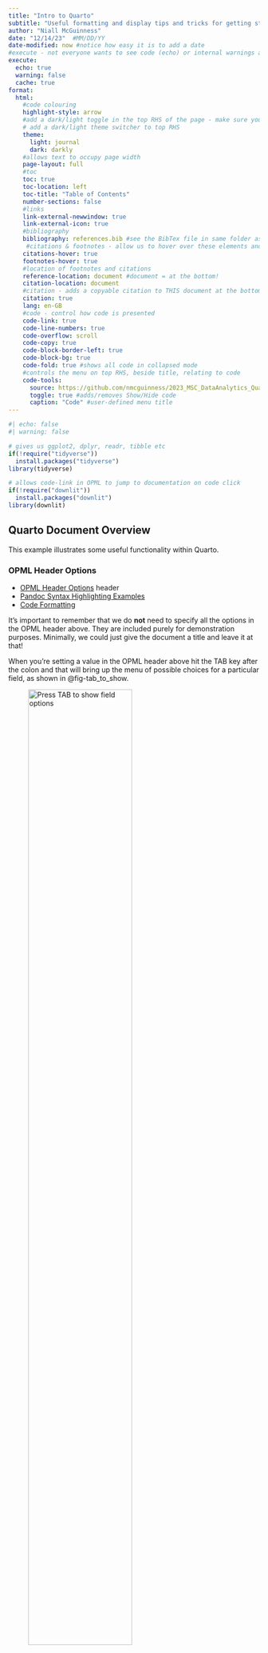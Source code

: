 ```yaml
---
title: "Intro to Quarto"
subtitle: "Useful formatting and display tips and tricks for getting started with Quarto"
author: "Niall McGuinness"
date: "12/14/23"  #MM/DD/YY
date-modified: now #notice how easy it is to add a date
#execute - not everyone wants to see code (echo) or internal warnings and we can also cache code output to speed up our render process - we can still override this in the code chunks (see below)
execute:
  echo: true
  warning: false
  cache: true
format: 
  html:
    #code colouring
    highlight-style: arrow 
    #add a dark/light toggle in the top RHS of the page - make sure you maximise the browser window in case you cant see the toggle 
    # add a dark/light theme switcher to top RHS
    theme:            
      light: journal
      dark: darkly
    #allows text to occupy page width
    page-layout: full 
    #toc
    toc: true
    toc-location: left
    toc-title: "Table of Contents"
    number-sections: false
    #links
    link-external-newwindow: true
    link-external-icon: true
    #bibliography
    bibliography: references.bib #see the BibTex file in same folder as this file
     #citations & footnotes - allow us to hover over these elements and see content
    citations-hover: true
    footnotes-hover: true
    #location of footnotes and citations   
    reference-location: document #document = at the bottom!
    citation-location: document
    #citation - adds a copyable citation to THIS document at the bottom
    citation: true
    lang: en-GB
    #code - control how code is presented
    code-link: true
    code-line-numbers: true
    code-overflow: scroll
    code-copy: true
    code-block-border-left: true
    code-block-bg: true
    code-fold: true #shows all code in collapsed mode
    #controls the menu on top RHS, beside title, relating to code
    code-tools:  
      source: https://github.com/nmcguinness/2023_MSC_DataAnalytics_Quarto_Demo.git #adds external link to code accessed in menu
      toggle: true #adds/removes Show/Hide code 
      caption: "Code" #user-defined menu title
---
```


```r
#| echo: false
#| warning: false

# gives us ggplot2, dplyr, readr, tibble etc
if(!require("tidyverse"))
  install.packages("tidyverse")
library(tidyverse)

# allows code-link in OPML to jump to documentation on code click
if(!require("downlit"))
  install.packages("downlit")
library(downlit)

```

## Quarto Document Overview

This example illustrates some useful functionality within Quarto.

### OPML Header Options

-   [OPML Header Options](https://quarto.org/docs/reference/formats/opml.html) header
-   [Pandoc Syntax Highlighting Examples](https://www.garrickadenbuie.com/blog/pandoc-syntax-highlighting-examples/)
-   [Code Formatting](https://quarto.org/docs/output-formats/html-code.html)

It's important to remember that we do **not** need to specify all the options in the OPML header above. They are included purely for demonstration purposes. Minimally, we could just give the document a title and leave it at that!

When you're setting a value in the OPML header above hit the TAB key after the colon and that will bring up the menu of possible choices for a particular field, as shown in @fig-tab_to_show. 

![Press TAB to show field options](images/tab_to_show_menu.png){width=70% fig-align="center" fig-alt="An image of a context senstive menu." #fig-tab_to_show}

However, do **not** forget to leave a SPACE after the colon for each field. For more information on adding images/figures see this [link](https://quarto.org/docs/authoring/figures.html).

### Cross References

[Cross-references](https://quarto.org/docs/authoring/cross-references.html) make it easier for readers to navigate your document by providing numbered references and hyperlinks to various entities like figures and tables.

#### Some Examples

@fig-temperature explores the temperature from May 2023 to September 2023.

```r
#| label: fig-temperature
#| fig-cap: Temperature (Jan - June 2023).
#| fig-align: center
#| fig-dpi: 300
#| fig-format: png
#| echo: true

# month names for x-axis
month.names <- c("May", "June", "July", "August", "September")

# this was generated using esquisse
ggplot(airquality) +
  aes(x = factor(Month, labels = month.names), 
      y = Temp, fill = Month) +
  geom_violin(adjust = 0.4, scale = "area") +
  scale_fill_distiller(palette = "RdYlBu", direction = 1) +
  labs(
    x = "Month",
    y = "Temperature(°C)",
    fill = "Month"
  ) +
  theme_minimal() +
  theme(
    axis.title.x = element_text(margin = margin(t = 10, b = 10)),  # Adjust X axis title
    axis.title.y = element_text(margin = margin(r = 10, l = 10))   # Adjust Y axis title

  ) +
  facet_wrap(
    vars(Month),
    scales = "free_x",
    ncol = 5L,
    nrow = 1L
  )
```

We can add plots with multiple plot components (e.g. a, b,...) as shown in @fig-airquality

```r
#| label: fig-airquality
#| fig-cap: Temperature, Wind, and Ozone level.
#| fig-subcap: A subcaption for this plot 1
#| fig-align: center
#| echo: true

ggplot(airquality, aes(Temp, Ozone)) + 
  geom_point() + 
  geom_smooth(method = "loess") +
    labs(
    x = "Temperature(°C)",
    y = "Ozone"
  ) +
  theme_minimal() +
  theme(
    axis.title.x = element_text(margin = margin(t = 10, b = 10)),  # Adjust X axis title
    axis.title.y = element_text(margin = margin(r = 10, l = 10))   # Adjust Y axis title
  ) 

#| label: fig-airquality
#| fig-cap: Temperature, Wind, and Ozone level.
#| fig-subcap: A subcaption for this plot 2
#| fig-align: center
#| fig-dpi: 100
#| fig-format: jpeg
#| echo: true

ggplot(airquality, aes(Wind, Temp)) + 
  geom_point() + 
  geom_smooth(method = "loess") +
  labs(
    x = "Wind (kmph)",
    y = "Temperature(°C)"
  ) +
  theme_minimal() +
  theme(
    axis.title.x = element_text(margin = margin(t = 10, b = 10)),  # Adjust X axis title
    axis.title.y = element_text(margin = margin(r = 10, l = 10))   # Adjust Y axis title
  ) 

```

Notice that we can add annotations in the R chunk (i.e. the grey sections that contains R code) to do things like set caption, subcaption, width, dpi, aspect ratio, etc.

@tbl-airquality presents....

```r
#| label: tbl-airquality
#| tbl-cap: Air Quality Heads
#| echo: true

knitr::kable(head(airquality))

```

We can also do override the settings in the OPML header above and turn source code off with *echo* set to false, turn off warnings, and disable caching for a specific chunk of code.

@tbl-airqualitytail presents....

```r
#| label: tbl-airqualitytail
#| tbl-cap: Air Quality Tails
#| echo: true
#| warning: true
#| cache: false

knitr::kable(tail(airquality))

```

Finally, notice also how the table and figure numbers are automatically set by Quarto. If we re-arrange these elements then the numbers will update automatically.

### Footnotes

Quarto will use Pandoc to automatically generate [footnotes](https://quarto.org/docs/authoring/footnotes-and-citations.html) in a number of styles.

#### Some Examples

When considering the impact of Sea surface temperature[^1] on Ozone[^2] level...

[^1]: Sea surface temperature (SST), or ocean surface temperature, is the ocean temperature close to the surface.

[^2]: Ozone is a molecule composed of three oxygen atoms.

### Citations & Bibliography

Quarto will use Pandoc to automatically generate [citations and a bibliography](https://quarto.org/docs/authoring/footnotes-and-citations.html) in a number of styles.

#### Some Examples

According to @smith2023 we may consider....and is proven [@smith2023; @doe2021]. A number of online sources [@quartoofficial] report...

To add a bibliography all we need to do is the following:

1.  Create a [references.bib](https://github.com/nmcguinness/2023_MSC_DataAnalytics_Quarto_Demo/blob/main/references.bib) file in the folder as this document.
2.  Add a reference to this bib file in the OPML header above.
3.  Populate the bib file with [BibTeX](https://www.bibtex.org/Format/) compatible citations which you can easily generate using [free online tools](https://www.bibme.org/bibtex)

## Additional Reading

* [HTML Theming](https://quarto.org/docs/output-formats/html-themes.html)
* [YouTube - Hello, Quarto: A World of Possibilities (for Reproducible Publishing)](https://youtu.be/Qrz2rUWM-uY)
* [YouTube - Beautiful reports and presentations with Quarto](https://youtu.be/hbf7Ai3jnxY?t=1693)

